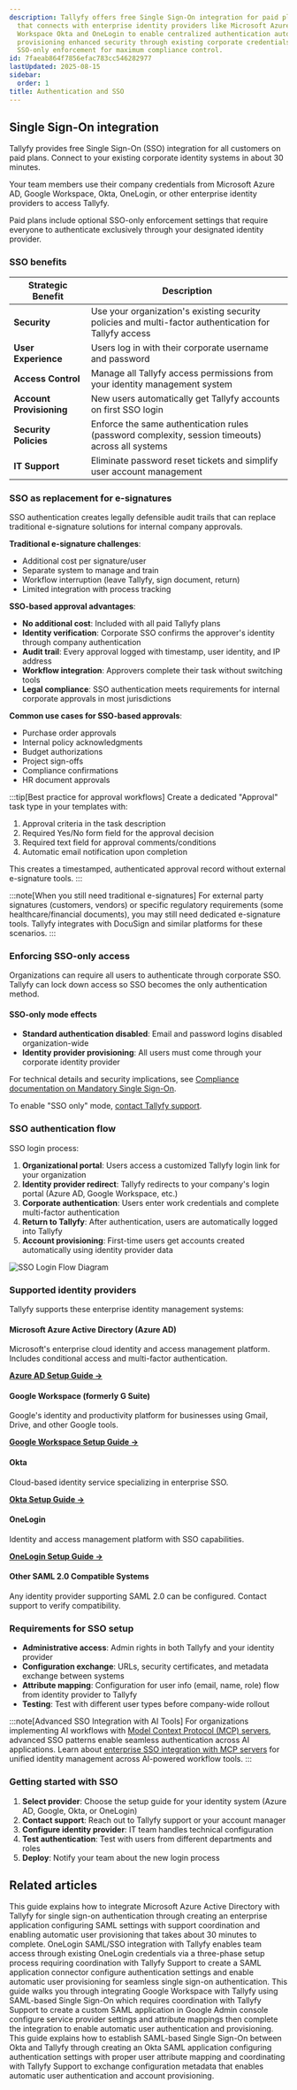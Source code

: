 ```yaml
---
description: Tallyfy offers free Single Sign-On integration for paid plan customers
  that connects with enterprise identity providers like Microsoft Azure AD Google
  Workspace Okta and OneLogin to enable centralized authentication automated account
  provisioning enhanced security through existing corporate credentials and optional
  SSO-only enforcement for maximum compliance control.
id: 7faeab864f7856efac783cc546282977
lastUpdated: 2025-08-15
sidebar:
  order: 1
title: Authentication and SSO
---
```


## Single Sign-On integration

Tallyfy provides free Single Sign-On (SSO) integration for all customers on paid plans. Connect to your existing corporate identity systems in about 30 minutes.

Your team members use their company credentials from Microsoft Azure AD, Google Workspace, Okta, OneLogin, or other enterprise identity providers to access Tallyfy.

Paid plans include optional SSO-only enforcement settings that require everyone to authenticate exclusively through your designated identity provider.

### SSO benefits

| Strategic Benefit      | Description                                                            |
|------------------------|------------------------------------------------------------------------|
| **Security**  | Use your organization's existing security policies and multi-factor authentication for Tallyfy access |
| **User Experience** | Users log in with their corporate username and password |
| **Access Control** | Manage all Tallyfy access permissions from your identity management system |
| **Account Provisioning** | New users automatically get Tallyfy accounts on first SSO login |
| **Security Policies** | Enforce the same authentication rules (password complexity, session timeouts) across all systems |
| **IT Support** | Eliminate password reset tickets and simplify user account management |

### SSO as replacement for e-signatures

SSO authentication creates legally defensible audit trails that can replace traditional e-signature solutions for internal company approvals.

**Traditional e-signature challenges**:
- Additional cost per signature/user
- Separate system to manage and train
- Workflow interruption (leave Tallyfy, sign document, return)
- Limited integration with process tracking

**SSO-based approval advantages**:
- **No additional cost**: Included with all paid Tallyfy plans
- **Identity verification**: Corporate SSO confirms the approver's identity through company authentication
- **Audit trail**: Every approval logged with timestamp, user identity, and IP address
- **Workflow integration**: Approvers complete their task without switching tools
- **Legal compliance**: SSO authentication meets requirements for internal corporate approvals in most jurisdictions

**Common use cases for SSO-based approvals**:
- Purchase order approvals
- Internal policy acknowledgments
- Budget authorizations
- Project sign-offs
- Compliance confirmations
- HR document approvals

:::tip[Best practice for approval workflows]
Create a dedicated "Approval" task type in your templates with:
1. Approval criteria in the task description
2. Required Yes/No form field for the approval decision
3. Required text field for approval comments/conditions
4. Automatic email notification upon completion

This creates a timestamped, authenticated approval record without external e-signature tools.
:::

:::note[When you still need traditional e-signatures]
For external party signatures (customers, vendors) or specific regulatory requirements (some healthcare/financial documents), you may still need dedicated e-signature tools. Tallyfy integrates with DocuSign and similar platforms for these scenarios.
:::

### Enforcing SSO-only access

Organizations can require all users to authenticate through corporate SSO. Tallyfy can lock down access so SSO becomes the only authentication method.

#### SSO-only mode effects
*   **Standard authentication disabled**: Email and password logins disabled organization-wide
*   **Identity provider provisioning**: All users must come through your corporate identity provider

For technical details and security implications, see [Compliance documentation on Mandatory Single Sign-On](/products/pro/compliance/#mandatory-single-sign-on-sso).

To enable "SSO only" mode, [contact Tallyfy support](/products/pro/miscellaneous/support/how-can-i-contact-tallyfys-support-team/).

### SSO authentication flow

SSO login process:

1. **Organizational portal**: Users access a customized Tallyfy login link for your organization
2. **Identity provider redirect**: Tallyfy redirects to your company's login portal (Azure AD, Google Workspace, etc.)
3. **Corporate authentication**: Users enter work credentials and complete multi-factor authentication
4. **Return to Tallyfy**: After authentication, users are automatically logged into Tallyfy
5. **Account provisioning**: First-time users get accounts created automatically using identity provider data

![SSO Login Flow Diagram](https://screenshots.tallyfy.com/tallyfy-sso-flow.png)

### Supported identity providers

Tallyfy supports these enterprise identity management systems:

#### Microsoft Azure Active Directory (Azure AD)
Microsoft's enterprise cloud identity and access management platform. Includes conditional access and multi-factor authentication.

[**Azure AD Setup Guide →**](/products/pro/integrations/authentication/how-to-integrate-azure-ad-samlsso-with-tallyfy/)

#### Google Workspace (formerly G Suite)
Google's identity and productivity platform for businesses using Gmail, Drive, and other Google tools.

[**Google Workspace Setup Guide →**](/products/pro/integrations/authentication/how-to-integrate-google-suite-samlsso-with-tallyfy/)

#### Okta
Cloud-based identity service specializing in enterprise SSO.

[**Okta Setup Guide →**](/products/pro/integrations/authentication/how-to-integrate-okta-samlsso-with-tallyfy/)

#### OneLogin
Identity and access management platform with SSO capabilities.

[**OneLogin Setup Guide →**](/products/pro/integrations/authentication/how-to-integrate-onelogin-samlsso-with-tallyfy/)

#### Other SAML 2.0 Compatible Systems
Any identity provider supporting SAML 2.0 can be configured. Contact support to verify compatibility.

### Requirements for SSO setup

- **Administrative access**: Admin rights in both Tallyfy and your identity provider
- **Configuration exchange**: URLs, security certificates, and metadata exchange between systems
- **Attribute mapping**: Configuration for user info (email, name, role) flow from identity provider to Tallyfy
- **Testing**: Test with different user types before company-wide rollout

:::note[Advanced SSO Integration with AI Tools]
For organizations implementing AI workflows with [Model Context Protocol (MCP) servers](/products/pro/integrations/mcp-server/), advanced SSO patterns enable seamless authentication across AI applications. Learn about [enterprise SSO integration with MCP servers](/products/pro/integrations/mcp-server/sso-authentication/) for unified identity management across AI-powered workflow tools.
:::

### Getting started with SSO

1. **Select provider**: Choose the setup guide for your identity system (Azure AD, Google, Okta, or OneLogin)
2. **Contact support**: Reach out to Tallyfy support or your account manager
3. **Configure identity provider**: IT team handles technical configuration
4. **Test authentication**: Test with users from different departments and roles
5. **Deploy**: Notify your team about the new login process


<PageTree />


## Related articles
<CardGrid>
<LinkTitleCard header="<b>Authentication > Integrate Azure AD with Tallyfy</b>" href="/products/pro/integrations/authentication/how-to-integrate-azure-ad-samlsso-with-tallyfy/" > This guide explains how to integrate Microsoft Azure Active Directory with Tallyfy for single sign-on authentication through creating an enterprise application configuring SAML settings with support coordination and enabling automatic user provisioning that takes about 30 minutes to complete. </LinkTitleCard>
<LinkTitleCard header="<b>Authentication > Integrate OneLogin</b>" href="/products/pro/integrations/authentication/how-to-integrate-onelogin-samlsso-with-tallyfy/" > OneLogin SAML/SSO integration with Tallyfy enables team access through existing OneLogin credentials via a three-phase setup process requiring coordination with Tallyfy Support to create a SAML application connector configure authentication settings and enable automatic user provisioning for seamless single sign-on authentication. </LinkTitleCard>
<LinkTitleCard header="<b>Authentication > Integrate Google Suite</b>" href="/products/pro/integrations/authentication/how-to-integrate-google-suite-samlsso-with-tallyfy/" > This guide walks you through integrating Google Workspace with Tallyfy using SAML-based Single Sign-On which requires coordination with Tallyfy Support to create a custom SAML application in Google Admin console configure service provider settings and attribute mappings then complete the integration to enable automatic user authentication and provisioning. </LinkTitleCard>
<LinkTitleCard header="<b>Authentication > Integrate Okta SAML/SSO with Tallyfy</b>" href="/products/pro/integrations/authentication/how-to-integrate-okta-samlsso-with-tallyfy/" > This guide explains how to establish SAML-based Single Sign-On between Okta and Tallyfy through creating an Okta SAML application configuring authentication settings with proper user attribute mapping and coordinating with Tallyfy Support to exchange configuration metadata that enables automatic user authentication and account provisioning. </LinkTitleCard>
</CardGrid>